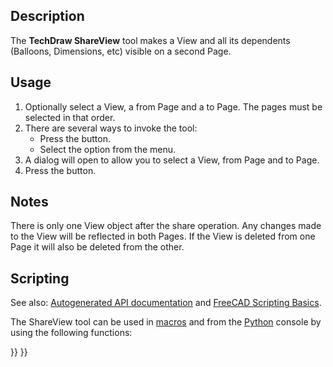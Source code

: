 <languages/>

{{Docnav
|[[TechDraw_Image|Image]]
|[[TechDraw_ProjectShape|ProjectShape]]
|[[TechDraw_Workbench|TechDraw]]
|IconL=TechDraw_Image.svg
|IconR=TechDraw_ProjectShape.svg
|IconC=Workbench_TechDraw.svg
}}

{{GuiCommand
|Name=TechDraw ShareView
|MenuLocation=TechDraw → TechDraw Views → Share View
|Workbenches=[[TechDraw_Workbench|TechDraw]]
|Version=0.20
|SeeAlso=
}}

==Description==

The '''TechDraw ShareView''' tool makes a View and all its dependents (Balloons, Dimensions, etc) visible on a second Page.

==Usage==

# Optionally select a View, a from Page and a to Page. The pages must be selected in that order.
# There are several ways to invoke the tool:
#* Press the {{Button|[[Image:TechDraw_ShareView.svg|16px]] [[TechDraw_ShareView|Share View]]}} button.
#* Select the {{MenuCommand|TechDraw → TechDraw Views → [[Image:TechDraw_ShareView.svg|16px]] Share View}} option from the menu.
# A dialog will open to allow you to select a View, from Page and to Page.
# Press the {{Button|OK}} button.

==Notes==

There is only one View object after the share operation. Any changes made to the View will be reflected in both Pages. If the View is deleted from one Page it will also be deleted from the other.

==Scripting==

See also: [https://freecad.github.io/SourceDoc/ Autogenerated API documentation] and [[FreeCAD_Scripting_Basics|FreeCAD Scripting Basics]].

The ShareView tool can be used in [[Macros|macros]] and from the [[Python|Python]] console by using the following functions:

{{Code|code=
import TechDrawTools
#MoveView with a True parameter in the last position performs a copy
TechDrawTools.MoveView(viewName, fromPageName, toPageName, True)
}}


{{Docnav
|[[TechDraw_Image|Image]]
|[[TechDraw_ProjectShape|ProjectShape]]
|[[TechDraw_Workbench|TechDraw]]
|IconL=TechDraw_Image.svg
|IconR=TechDraw_ProjectShape.svg
|IconC=Workbench_TechDraw.svg
}}

{{TechDraw_Tools_navi{{#translation:}}}}
{{Userdocnavi{{#translation:}}}}